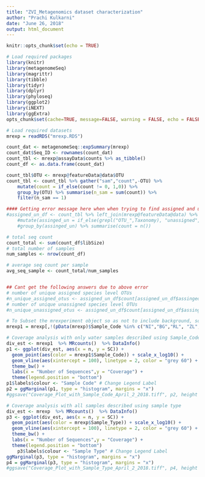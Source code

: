 ---
title: "ZVI_Metagenomics dataset characterization"
author: "Prachi Kulkarni"
date: "June 26, 2018"
output: html_document
---

```{r}
knitr::opts_chunk$set(echo = TRUE)
```

```{r message=FALSE, warning = FALSE, echo = FALSE}
# Load required packages
library(knitr)
library(metagenomeSeq)
library(magrittr)
library(tibble)
library(tidyr)
library(dplyr)
library(phyloseq)
library(ggplot2)
library(iNEXT)
library(ggExtra)
opts_chunk$set(cache=TRUE, message=FALSE, warning = FALSE, echo = FALSE)
```

```{r}
# Load required datasets
mrexp = readRDS("mrexp.RDS")
```

```{r}
count_dat <- metagenomeSeq::expSummary(mrexp)
count_dat$Seq_ID <- rownames(count_dat)
count_tbl <- mrexp@assayData$counts %>% as_tibble()
count_df <- as.data.frame(count_dat)
```

```{r}
count_tbl$OTU <- mrexp@featureData@data$OTU
count_tbl <- count_tbl %>% gather("sam","count",-OTU) %>% 
    mutate(count = if_else(count != 0, 1,0)) %>% 
    group_by(OTU) %>% summarise(n_sam = sum(count)) %>% 
    filter(n_sam == 1)

#### Getting error message here when when trying to find assigned and unassigned OTUs - "`by` required, because the data sources have no common variables"
#assigned_un_df <- count_tbl %>% left_join(mrexp@featureData@data) %>% 
    #mutate(assinged_un = if_else(grepl("OTU_",Taxonomy), "unassigned","assigned")) %>% 
    #group_by(assinged_un) %>% summarise(count = n())
```

```{r}
# total seq count
count_total <- sum(count_df$libSize)
# total number of samples
num_samples <- nrow(count_df)

# average seq count per sample
avg_seq_sample <- count_total/num_samples


## Cant get the following answers due to above error 
# number of unique assigned species level OTUs
#n_unique_assigned_otus <- assigned_un_df$count[assigned_un_df$assinged_un == "assigned"]
# number of unique unassigned species level OTUs
#n_unique_unassigned_otus <- assigned_un_df$count[assigned_un_df$assinged_un == "unassigned"]
```

```{r}
# To Subset the mrexperiment object so as not to include background, soil, lettuce, negative control, ie only water samples
mrexp1 = mrexp[,!(pData(mrexp)$Sample_Code %in% c("NI","BG","RL", "ZL", "TL", "RS", "ZS", "TS","NR","NC"))]
```

```{r}
# Coverage analysis with only water samples described using Sample_Code
div_est <- mrexp1  %>% MRcounts()  %>% DataInfo()
p1 <- ggplot(div_est, aes(x = n, y = SC)) +
  geom_point(aes(color = mrexp1$Sample_Code)) + scale_x_log10() + 
  geom_vline(aes(xintercept = 100), linetype = 2, color = "grey 60") + 
  theme_bw() +
  labs(x = "Number of Sequences",y = "Coverage") +
  theme(legend.position = "bottom")
p1$labels$colour <- "Sample Code" # Change Legend Label
p2 = ggMarginal(p1, type = "histogram", margins = "x")
#ggsave("Coverage_Plot_with_Sample_Code_April_2_2018.tiff", p2, height = 5, width = 5, dpi = 300)
```

```{r}
# Coverage analysis with all samples described using sample type
div_est <- mrexp  %>% MRcounts()  %>% DataInfo()
p3 <- ggplot(div_est, aes(x = n, y = SC)) +
  geom_point(aes(color = mrexp$Sample_Type)) + scale_x_log10() + 
  geom_vline(aes(xintercept = 100), linetype = 2, color = "grey 60") + 
  theme_bw() +
  labs(x = "Number of Sequences",y = "Coverage") +
  theme(legend.position = "bottom")
    p3$labels$colour <- "Sample Type" # Change Legend Label
ggMarginal(p3, type = "histogram", margins = "x")
p4 = ggMarginal(p3, type = "histogram", margins = "x")
#ggsave("Coverage_Plot_with_Sample_Type_April_2_2018.tiff", p4, height = 5, width = 5, dpi = 300)
```

